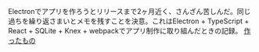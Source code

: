 Electronでアプリを作ろうとリリースまで2ヶ月近く、さんざん苦しんだ。同じ過ちを繰り返さまいとメモを残すことを決意。これはElectron + TypeScript + React + SQLite + Knex + webpackでアプリ制作に取り組んだときの記録。
[作ったもの](https://github.com/jueve/atcoder-review)

